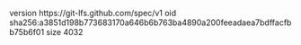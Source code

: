 version https://git-lfs.github.com/spec/v1
oid sha256:a3851d198b773683170a646b6b763ba4890a200feeadaea7bdffacfbb75b6f01
size 4032
